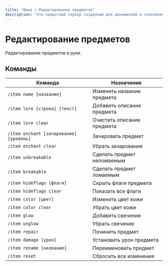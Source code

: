 ```yaml
---
title: "Винд » Редактирование предметов"
description: "Это приватный сервер созданный для динамичной и cплoчённой игры людей."
---
```


# Редактирование предметов

Редактирование предметов в руке.

## Команды

| Команда | Назначение |
|---------|------------|
| `/item name [название]` | Изменить название предмета |
| `/item lore [строка] [текст]` | Добавить описание предмета |
| `/item lore clear` | Очистить описание предмета |
| `/item enchant [зачарование] [уровень]` | Зачаровать предмет |
| `/item enchant clear` | Убрать зачарования |
| `/item unbreakable` | Сделать предмет неломаемым |
| `/item breakable` | Сделать предмет ломаемым |
| `/item hideflags [флаги]` | Скрыть флаги предмета |
| `/item hideflags clear` | Показать все флаги |
| `/item color [цвет]` | Изменить цвет кожи |
| `/item color clear` | Убрать цвет кожи |
| `/item glow` | Добавить свечение |
| `/item unglow` | Убрать свечение |
| `/item repair` | Починить предмет |
| `/item damage [урон]` | Установить урон предмета |
| `/item rename [название]` | Переименовать предмет |
| `/item reset` | Сбросить все изменения | 